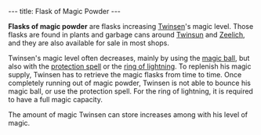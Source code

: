 ---
title: Flask of Magic Powder
---

{{twinsunica import}}{{Infobox Item
 |image=
 |type=bonus
 |critical=no
 |magical=yes
 |unique=no
 |lba1=yes
 |lba2=yes
 |upgrades=no
 |rowposition=none
 |columnposition=none
 |effect=restores magic
 |effectamount=some
 |purpose=
 |combattype=none
 |powerlevel=none
 |rate=none
 |range=none
 |damage=none
}}

'''Flasks of magic powder''' are flasks increasing [[Twinsen]]'s magic level. Those flasks are found in plants and garbage cans around [[Twinsun]] and [[Zeelich]], and they are also available for sale in most shops.

Twinsen's magic level often decreases, mainly by using the [[magic ball]], but also with the [[protection spell]] or the [[ring of lightning]]. To replenish his magic supply, Twinsen has to retrieve the magic flasks from time to time. Once completely running out of magic powder, Twinsen is not able to bounce his magic ball, or use the protection spell. For the ring of lightning, it is required to have a full magic capacity.

The amount of magic Twinsen can store increases among with his level of magic.